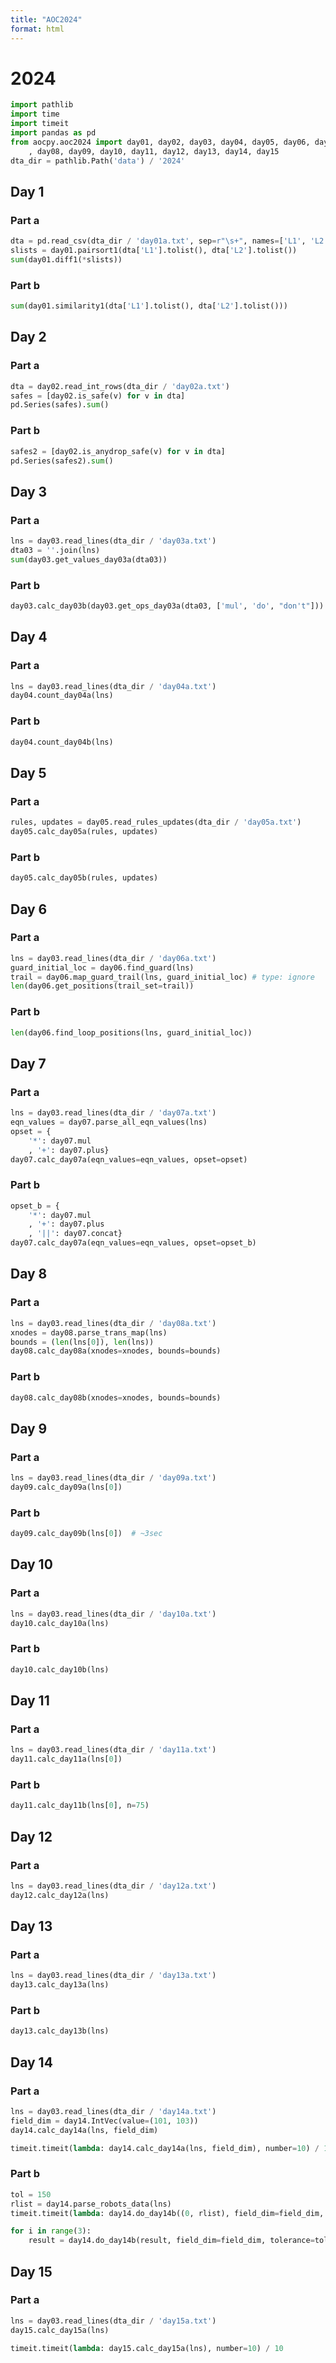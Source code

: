 ```yaml
---
title: "AOC2024"
format: html
---
```



# 2024

```python
import pathlib
import time
import timeit
import pandas as pd
from aocpy.aoc2024 import day01, day02, day03, day04, day05, day06, day07 \
    , day08, day09, day10, day11, day12, day13, day14, day15
dta_dir = pathlib.Path('data') / '2024'
```

## Day 1

### Part a


```python
dta = pd.read_csv(dta_dir / 'day01a.txt', sep=r"\s+", names=['L1', 'L2'])
slists = day01.pairsort1(dta['L1'].tolist(), dta['L2'].tolist())
sum(day01.diff1(*slists))
```

### Part b

```python
sum(day01.similarity1(dta['L1'].tolist(), dta['L2'].tolist()))
```

## Day 2

### Part a


```python
dta = day02.read_int_rows(dta_dir / 'day02a.txt')
safes = [day02.is_safe(v) for v in dta]
pd.Series(safes).sum()
```

### Part b

```python
safes2 = [day02.is_anydrop_safe(v) for v in dta]
pd.Series(safes2).sum()
```

## Day 3

### Part a

```python
lns = day03.read_lines(dta_dir / 'day03a.txt')
dta03 = ''.join(lns)
sum(day03.get_values_day03a(dta03))
```


### Part b

```python
day03.calc_day03b(day03.get_ops_day03a(dta03, ['mul', 'do', "don't"]))
```


## Day 4

### Part a

```python
lns = day03.read_lines(dta_dir / 'day04a.txt')
day04.count_day04a(lns)
```

### Part b

```python
day04.count_day04b(lns)
```

## Day 5

### Part a


```python
rules, updates = day05.read_rules_updates(dta_dir / 'day05a.txt')
day05.calc_day05a(rules, updates)
```

### Part b

```python
day05.calc_day05b(rules, updates)
```

## Day 6

### Part a

```python
lns = day03.read_lines(dta_dir / 'day06a.txt')
guard_initial_loc = day06.find_guard(lns)
trail = day06.map_guard_trail(lns, guard_initial_loc) # type: ignore
len(day06.get_positions(trail_set=trail))
```

### Part b

```python
len(day06.find_loop_positions(lns, guard_initial_loc))
```

## Day 7

### Part a

```python
lns = day03.read_lines(dta_dir / 'day07a.txt')
eqn_values = day07.parse_all_eqn_values(lns)
opset = {
    '*': day07.mul
    , '+': day07.plus}
day07.calc_day07a(eqn_values=eqn_values, opset=opset)
```

### Part b

```python
opset_b = {
    '*': day07.mul
    , '+': day07.plus
    , '||': day07.concat}
day07.calc_day07a(eqn_values=eqn_values, opset=opset_b)
```

## Day 8

### Part a

```python
lns = day03.read_lines(dta_dir / 'day08a.txt')
xnodes = day08.parse_trans_map(lns)
bounds = (len(lns[0]), len(lns))
day08.calc_day08a(xnodes=xnodes, bounds=bounds)
```

### Part b

```python
day08.calc_day08b(xnodes=xnodes, bounds=bounds)
```

## Day 9

### Part a

```python
lns = day03.read_lines(dta_dir / 'day09a.txt')
day09.calc_day09a(lns[0])
```

### Part b

```python
day09.calc_day09b(lns[0])  # ~3sec
```

## Day 10

### Part a

```python
lns = day03.read_lines(dta_dir / 'day10a.txt')
day10.calc_day10a(lns)
```

### Part b

```python
day10.calc_day10b(lns)
```

## Day 11

### Part a

```python
lns = day03.read_lines(dta_dir / 'day11a.txt')
day11.calc_day11a(lns[0])
```

### Part b

```python
day11.calc_day11b(lns[0], n=75)
```


## Day 12

### Part a

```python
lns = day03.read_lines(dta_dir / 'day12a.txt')
day12.calc_day12a(lns)
```

## Day 13

### Part a

```python
lns = day03.read_lines(dta_dir / 'day13a.txt')
day13.calc_day13a(lns)
```

### Part b

```python
day13.calc_day13b(lns)
```

## Day 14

### Part a

```python
lns = day03.read_lines(dta_dir / 'day14a.txt')
field_dim = day14.IntVec(value=(101, 103))
day14.calc_day14a(lns, field_dim)
```

```python
timeit.timeit(lambda: day14.calc_day14a(lns, field_dim), number=10) / 10
```

### Part b

```python
tol = 150
rlist = day14.parse_robots_data(lns)
timeit.timeit(lambda: day14.do_day14b((0, rlist), field_dim=field_dim, tolerance=tol), number=1)
```


```python
for i in range(3):
    result = day14.do_day14b(result, field_dim=field_dim, tolerance=tol)
```

## Day 15

### Part a

```python
lns = day03.read_lines(dta_dir / 'day15a.txt')
day15.calc_day15a(lns)
```

```python
timeit.timeit(lambda: day15.calc_day15a(lns), number=10) / 10
```

